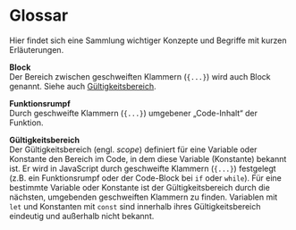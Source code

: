 
# Glossar

<Callout>
  Hier findet sich eine Sammlung wichtiger Konzepte und Begriffe 
  mit kurzen Erläuterungen.
</Callout>

<span id="Block">**Block**</span>\
Der Bereich zwischen geschweiften Klammern (`{...}`) wird auch Block
genannt. Siehe auch [Gültigkeitsbereich](#Gültigkeitsbereich).

<span id="Funktionsrumpf">**Funktionsrumpf**</span>\
Durch geschweifte Klammern (`{...}`) umgebener „Code-Inhalt“ der Funktion.

<span id="Gültigkeitsbereich">**Gültigkeitsbereich**</span>\
Der Gültigkeitsbereich (engl. _scope_) definiert für eine Variable 
oder Konstante den Bereich im Code, in dem diese Variable (Konstante) 
bekannt ist. Er wird in JavaScript durch geschweifte
Klammern (`{...}`) festgelegt (z.B. ein Funktionsrumpf oder der Code-Block 
bei `if` oder `while`). Für eine bestimmte Variable oder Konstante ist
der Gültigkeitsbereich durch die nächsten, umgebenden geschweiften
Klammern zu finden. Variablen mit `let` und Konstanten mit `const` sind
innerhalb ihres Gültigkeitsbereich eindeutig und außerhalb nicht bekannt.
